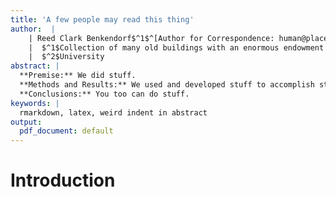 ```yaml
--- 
title: 'A few people may read this thing'
author:  | 
    | Reed Clark Benkendorf$^1$^[Author for Correspondence: human@place.org], Charles Newton$^1$$^,$$^2$
    |  $^1$Collection of many old buildings with an enormous endowment    
    |  $^2$University  
abstract: | 
  **Premise:** We did stuff.     
  **Methods and Results:** We used and developed stuff to accomplish stuff.       
  **Conclusions:** You too can do stuff.     
keywords: |
  rmarkdown, latex, weird indent in abstract   
output:
  pdf_document: default
--- 
```


# Introduction

